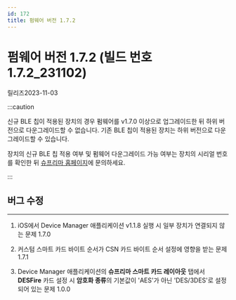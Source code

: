 ```yaml
---
id: 172
title: 펌웨어 버전 1.7.2
---
```


# 펌웨어 버전 1.7.2 (빌드 번호 1.7.2_231102)

릴리즈<Separator/>2023-11-03

:::caution

신규 BLE 칩이 적용된 장치의 경우 펌웨어를 v1.7.0 이상으로 업그레이드한 뒤 하위 버전으로 다운그레이드할 수 없습니다. 기존 BLE 칩이 적용된 장치는 하위 버전으로 다운그레이드할 수 있습니다.

장치의 신규 BLE 칩 적용 여부 및 펌웨어 다운그레이드 가능 여부는 장치의 시리얼 번호를 확인한 뒤 [슈프리마 홈페이지](https://supremainc.com)에 문의하세요.

:::

## 버그 수정

---

<BugLists>

1. iOS에서 Device Manager 애플리케이션 v1.1.8 실행 시 일부 장치가 연결되지 않는 문제 <Badge>1.7.0</Badge>

1. 커스텀 스마트 카드 바이트 순서가 CSN 카드 바이트 순서 설정에 영향을 받는 문제 <Badge>1.7.1</Badge>

1. Device Manager 애플리케이션의 **슈프리마 스마트 카드 레이아웃** 탭에서 **DESFire** 카드 설정 시 **암호화 종류**의 기본값이 'AES'가 아닌 'DES/3DES'로 설정되어 있는 문제 <Badge>1.0.0</Badge>

</BugLists>
